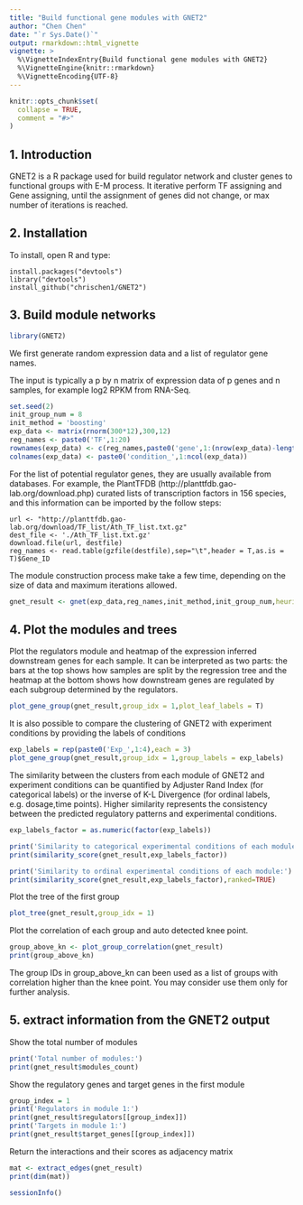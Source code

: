 ```yaml
---
title: "Build functional gene modules with GNET2"
author: "Chen Chen"
date: "`r Sys.Date()`"
output: rmarkdown::html_vignette
vignette: >
  %\VignetteIndexEntry{Build functional gene modules with GNET2}
  %\VignetteEngine{knitr::rmarkdown}
  %\VignetteEncoding{UTF-8}
---
```


```r
knitr::opts_chunk$set(
  collapse = TRUE,
  comment = "#>"
)
```

## 1. Introduction
GNET2 is a R package used for build regulator network and cluster genes to functional groups with E-M process.
It iterative perform TF assigning and Gene assigning, until the assignment of genes did not change, or max number of iterations is reached.

## 2. Installation
To install, open R and type:
```
install.packages("devtools")
library("devtools")
install_github("chrischen1/GNET2")
```

## 3. Build module networks
```r
library(GNET2)
```

We first generate random expression data and a list of regulator gene names. 

The input is typically a p by n matrix of expression data of p genes and n samples, for example log2 RPKM from RNA-Seq.

```r
set.seed(2)
init_group_num = 8
init_method = 'boosting'
exp_data <- matrix(rnorm(300*12),300,12)
reg_names <- paste0('TF',1:20)
rownames(exp_data) <- c(reg_names,paste0('gene',1:(nrow(exp_data)-length(reg_names))))
colnames(exp_data) <- paste0('condition_',1:ncol(exp_data))
```


For the list of potential regulator genes, they are usually available from databases. For example, the PlantTFDB (http://planttfdb.gao-lab.org/download.php) curated lists of transcription factors in 156 species, and this information can be imported by the follow steps:

```
url <- "http://planttfdb.gao-lab.org/download/TF_list/Ath_TF_list.txt.gz"
dest_file <- './Ath_TF_list.txt.gz'
download.file(url, destfile)
reg_names <- read.table(gzfile(destfile),sep="\t",header = T,as.is = T)$Gene_ID
```

The module construction process make take a few time, depending on the size of data and maximum iterations allowed. 

```r
gnet_result <- gnet(exp_data,reg_names,init_method,init_group_num,heuristic = TRUE)
```

## 4. Plot the modules and trees
Plot the regulators module and heatmap of the expression inferred downstream genes for each sample. It can be interpreted as two parts:
the bars at the top shows how samples are split by the regression tree and the heatmap at the bottom shows how downstream genes are regulated by each subgroup determined by the regulators.

```r
plot_gene_group(gnet_result,group_idx = 1,plot_leaf_labels = T)
```

It is also possible to compare the clustering of GNET2 with experiment conditions by providing the labels of conditions

```r
exp_labels = rep(paste0('Exp_',1:4),each = 3)
plot_gene_group(gnet_result,group_idx = 1,group_labels = exp_labels)
```

The similarity between the clusters from each module of GNET2 and experiment conditions can be quantified by Adjuster Rand Index (for categorical labels) or the inverse of K-L Divergence (for ordinal labels, e.g. dosage,time points). Higher similarity represents the consistency between the predicted regulatory patterns and experimental conditions.

```r
exp_labels_factor = as.numeric(factor(exp_labels))

print('Similarity to categorical experimental conditions of each module:')
print(similarity_score(gnet_result,exp_labels_factor))

print('Similarity to ordinal experimental conditions of each module:')
print(similarity_score(gnet_result,exp_labels_factor),ranked=TRUE)
```


Plot the tree of the first group

```r
plot_tree(gnet_result,group_idx = 1)
```


Plot the correlation of each group and auto detected knee point.

```r
group_above_kn <- plot_group_correlation(gnet_result)
print(group_above_kn)
```

The group IDs in group_above_kn can been used as a list of groups with correlation higher than the knee point. You may consider use them only for further analysis.

## 5. extract information from the GNET2 output
Show the total number of modules

```r
print('Total number of modules:')
print(gnet_result$modules_count)
```

Show the regulatory genes and target genes in the first module

```r
group_index = 1
print('Regulators in module 1:')
print(gnet_result$regulators[[group_index]])
print('Targets in module 1:')
print(gnet_result$target_genes[[group_index]])
```

Return the interactions and their scores as adjacency matrix

```r
mat <- extract_edges(gnet_result)
print(dim(mat))
```


```r
sessionInfo()
```
